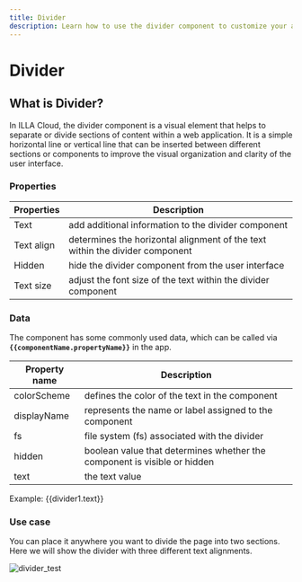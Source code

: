 ```yaml
---
title: Divider
description: Learn how to use the divider component to customize your app in ILLA Cloud.
---
```

# Divider

## What is Divider?

In ILLA Cloud, the divider component is a visual element that helps to separate or divide sections of content within a web application. It is a simple horizontal line or vertical line that can be inserted between different sections or components to improve the visual organization and clarity of the user interface.

### Properties

| Properties | Description                                                                  |
| ---------- | ---------------------------------------------------------------------------- |
| Text       | add additional information to the divider component                          |
| Text align | determines the horizontal alignment of the text within the divider component |
| Hidden     | hide the divider component from the user interface                           |
| Text size  | adjust the font size of the text within the divider component                |

### Data

The component has some commonly used data, which can be called via **`{{componentName.propertyName}}`** in the app.

| Property name | Description                                                              |
| ------------- | ------------------------------------------------------------------------ |
| colorScheme   | defines the color of the text in the component                           |
| displayName   | represents the name or label assigned to the component                   |
| fs            | file system (fs) associated with the divider                             |
| hidden        | boolean value that determines whether the component is visible or hidden |
| text          | the text value                                                           |

Example: {{divider1.text}}

### Use case

You can place it anywhere you want to divide the page into two sections. Here we will show the divider with three different text alignments.

![divider_test](https://cdn.illacloud.com/official-website/img/docs/divider_test.jpg)
